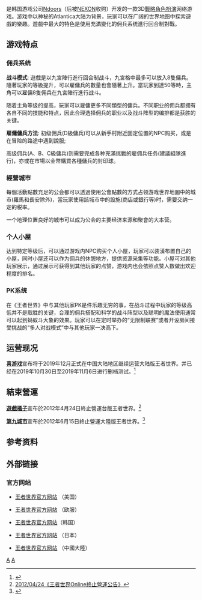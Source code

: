 {{NoteTA
| G1 = Games
}}
{{Infobox VG
| title = 王者世界
| image = File:Atlanticalogo.jpg
| caption =
| english = Atlantica
| developer = [[Ndoors|Ndoors]]
| publisher = {{vgrelease|KR|[[hangame|hangame]]|CN|[[喜遊戲|喜遊戲]]|TW|[[游戏橘子|游戏橘子]]|NA|[[Ndoors|Ndoors]]}}
| series =
| engine =
| released = {{vgrelease|TW|2009年4月23日|CN|2009年6月10日|NA|2008年9月25日|KR|2008年1月25日}}
| genre =
| modes = [[多人電子遊戲|多人]]
| platforms = [[Windows|Windows]]
| onlinegame = 1
}}

{{vgname|王者世界|en=Atlantica}}是韩国游戏公司[[Ndoors|Ndoors]]（后被[[NEXON|NEXON]]收购）开发的一款3D[[戰略角色扮演遊戲|戰略角色扮演]]网络游戏。游戏中以神秘的Atlantica大陆为背景，玩家可以在广阔的世界地图中探索遊戲的樂趣。遊戲中最大的特色是使用充滿變化的佣兵系统進行回合制對戰。

== 游戏特点 ==
=== 佣兵系统 ===
'''战斗模式''':  遊戲是以九宮陣行進行回合制战斗，九宮格中最多可以放入8隻傭兵。隨著玩家的等級提升，可以雇傭兵的數量也會隨著上升。當玩家到達50等時，主角可以雇傭8隻佣兵在九宮陣行進行战斗。

随着主角等级的提高，玩家可以雇傭更多不同類型的傭兵。不同职业的佣兵都拥有各自不同的技能和特点，因此合理选择佣兵的职业以及战斗阵型的编排都是获胜的关键。

'''雇傭傭兵方法''':  初级佣兵(D級傭兵)可以从新手村附近固定位置的NPC购买，或是在冒险的路途中遇到說服;

高级佣兵(A、B、C級傭兵)则需要完成各种充滿挑戰的雇佣兵任务(建議組隊進行)，亦或在市場以金幣購買各種傭兵的封印球。

=== 經營城市 ===
每個活動點數充足的公会都可以透過使用公會點數的方式占领游戏世界地圖中的城市(羅馬和長安除外)，當玩家使用該城市中的設施(商店或銀行等)时，需要交纳一定的税率。

一个地理位置良好的城市可以成为公会的主要经济来源和聚會的大本营。

=== 个人小屋 ===
达到特定等级后，可以通过游戏内NPC购买个人小屋，玩家可以装潢布置自己的小屋，同时小屋还可以作为佣兵的休憩地方，提供资源采集等功能。小屋可对其他玩家展示，通过展示可获得到其他玩家的点赞，游戏内也会依照点赞人数做出欢迎程度的排名。

=== PK系统 ===
在《王者世界》中与其他玩家PK是件乐趣无穷的事，在战斗过程中玩家的等级高低并不是取胜的关键，合理的佣兵搭配和科学的战斗阵型以及聪明的魔法使用通常可以起到蚂蚁斗大象的效果。玩家可以在定时举办的“无限制联赛”或者开设房间接受挑战的“多人对战模式”中与其他玩家一决高下。

== 运营现况 ==
'''[[喜游戏|喜游戏]]'''宣布将于2019年12月正式在中国大陆地区继续运营大陆版王者世界。并已经在2019年10月30日至2019年11月6日进行删档测试。<ref>{{Cite web |url=http://at.xiyouxi.com/news/view?id=10 |title=2019/10/30《王者世界》删档测试服开服公告 |access-date=2019-11-19 |archive-date=2020-11-30 |archive-url=https://web.archive.org/web/20201130015646/http://at.xiyouxi.com/news/view?id=10 |dead-url=no }}</ref>

== 結束營運 ==
'''[[遊戲橘子|遊戲橘子]]'''宣布於2012年4月24日終止營運台版王者世界。<ref>[http://tw.beanfun.com/atlantica/BulletinDetail.aspx?Bid=27056&kind=185 2012/04/24《王者世界Online終止營運公告》]</ref>

'''[[第九城市|第九城市]]'''宣布於2012年6月15日終止營運大陸版王者世界。<ref>{{Cite web |url=http://at.the9.com/news/gonggao/170427.shtml |title=2012/06/15《王者世界Online終止營運公告》 |accessdate=2012-03-21 |archive-date=2012-05-24 |archive-url=https://web.archive.org/web/20120524073505/http://at.the9.com/news/gonggao/170427.shtml |dead-url=yes }}</ref>

== 参考资料 ==
<references/>

== 外部链接 ==
=== 官方网站 ===
* {{en}}[http://at.valofe.com/ 王者世界官方网站] {{Wayback|url=http://at.valofe.com/ |date=20190314063846 }}（美国）
* {{en}}[http://at.valofe.eu/ 王者世界官方网站] {{Wayback|url=http://at.valofe.eu/ |date=20190306150814 }}（欧服）
* {{ko}}[https://web.archive.org/web/20090916204928/http://atlantica.hangame.com/ 王者世界官方网站]（韩国）
* {{ja}}[http://at.valofe.jp/ 王者世界官方网站] {{Wayback|url=http://at.valofe.jp/ |date=20190320105547 }}（日本）
* {{cn}}[http://at.xiyouxi.com/main/index/ 王者世界官方网站] {{Wayback|url=http://at.xiyouxi.com/main/index/ |date=20191103040209 }}（中國大陸）

[[Category:大型多人在线角色扮演游戏|A]]
[[Category:2008年电子游戏|A]]